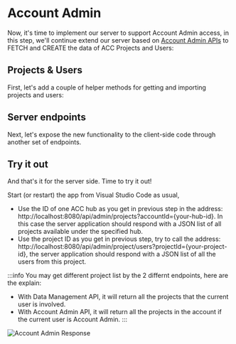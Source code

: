 

# Account Admin

Now, it's time to implement our server to support Account Admin access, in this step, we'll 
continue extend our server based on [Account Admin APIs](https://aps.autodesk.com/en/docs/acc/v1/overview/field-guide/admin/)
to FETCH and CREATE the data of ACC Projects and Users:

## Projects & Users

First, let's add a couple of helper methods for getting and importing projects and users:

<NodeJsVsCodeHubs />

## Server endpoints

Next, let's expose the new functionality to the client-side code through another
set of endpoints.

<NodeJsVsCodeEndpoints />

## Try it out

And that's it for the server side. Time to try it out!

Start (or restart) the app from Visual Studio Code as usual, 
- Use the ID of one ACC hub as you get in previous step in the address: http://localhost:8080/api/admin/projects?accountId={your-hub-id}.
In this case the server application should respond with a JSON list of all projects
available under the specified hub.
- Use the project ID as you get in previous step, try to call the address: 
http://localhost:8080/api/admin/project/users?projectId={your-project-id}, the server application should
respond with a JSON list of all the users from this project. 

:::info
You may get different project list by the 2 differnt endpoints, here are the explain:
- With Data Management API, it will return all the projects that the current user is involved.
- With Account Admin API, it will return all the projects in the account if the current user is Account Admin.
:::

![Account Admin Response](./_shared/account-admin.webp)
